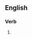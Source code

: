 ==English==

===Verb===
{{head|en|present participle}}

# {{present participle of|relevel|lang=en|nocat=1}}